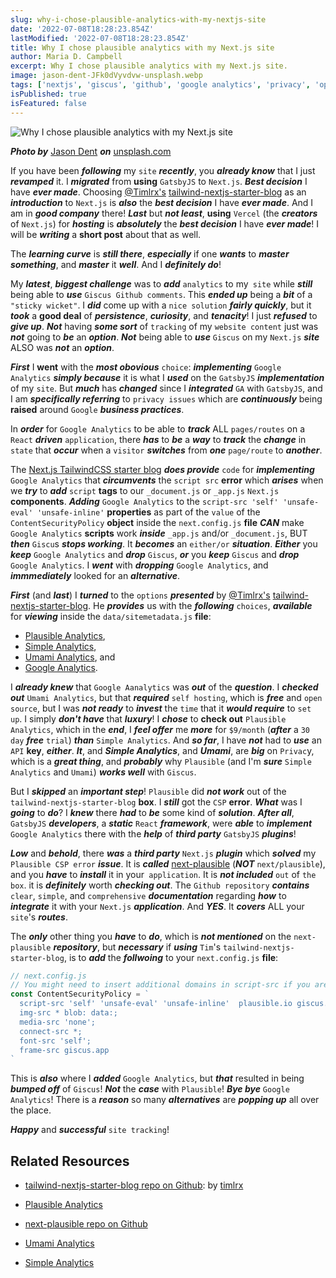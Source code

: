 ```yaml
---
slug: why-i-chose-plausible-analytics-with-my-nextjs-site
date: '2022-07-08T18:28:23.854Z'
lastModified: '2022-07-08T18:28:23.854Z'
title: Why I chose plausible analytics with my Next.js site
author: Maria D. Campbell
excerpt: Why I chose plausible analytics with my Next.js site.
image: jason-dent-JFk0dVyvdvw-unsplash.webp
tags: ['nextjs', 'giscus', 'github', 'google analytics', 'privacy', 'open source software']
isPublished: true
isFeatured: false
---
```


![Why I chose plausible analytics with my Next.js site](jason-dent-JFk0dVyvdvw-unsplash.webp)

***Photo by*** [Jason Dent](https://unsplash.com/@jdent) ***on*** [unsplash.com](https://unsplash.com/photos/JFk0dVyvdvw)

If you have been **_following_** my `site` **_recently_**, you **_already
know_** that I just **_revamped_** it. I **_migrated_** from **using**
`GatsbyJS` to `Next.js`. **_Best decision_** I have **_ever made_**. Choosing [@Timlrx's](https://github.com/timlrx) [tailwind-nextjs-starter-blog](https://github.com/timlrx/tailwind-nextjs-starter-blog) as an **_introduction_** to `Next.js` is **_also_** the **_best decision_** I have **_ever made_**. And I am in **_good company_** there! **_Last_** but **_not least_**, **using** `Vercel` (the **_creators_** of `Next.js`) for **_hosting_** is **_absolutely_** the **_best decision_** I have **_ever made_**! I will be **_writing_** a **short post** about that as well.

The **_learning curve_** is **_still there_**, **_especially_** if one
**_wants_** to **_master something_**, and **_master_** it **_well_**. And I
**_definitely do_**!

My **_latest_**, **_biggest challenge_** was to **_add_** `analytics` to
my` site` while **_still_** being able to **_use_** `Giscus Github comments`. This **_ended up_** being a **_bit_** of a `"sticky wicket"`. I **_did_** come up with a `nice solution` **_fairly quickly_**, but it **_took_** a **good deal** of **_persistence_**, **_curiosity_**, and **_tenacity_**! I just **_refused_** to **_give up_**. **_Not_** having **_some sort_** of `tracking` of my `website content` just was **_not_** going to **_be_** an **_option_**. **_Not_** being able to **_use_** `Giscus` on my `Next.js` **_site_** ALSO was **_not_** an **_option_**.

**_First_** I **went** with the **_most obovious_** `choice`: **_implementing_** `Google Analytics` **_simply because_** it is what I **_used_** on the `GatsbyJS` **_implementation_** of my `site`. But **_much_** has **_changed_** since I **_integrated_** `GA` with `GatsbyJS`, and I am **_specifically referring_** to `privacy issues` which are **_continuously_** being **raised** around `Google` **_business practices_**.

In **_order_** for `Google Analytics` to be able to **_track_** ALL
`pages/routes` on a `React` **_driven_** `application`, there **_has_** to
**_be_** a **_way_** to **_track_** the **_change_** in `state` that **_occur_** when a `visitor` **_switches_** from **_one_** `page/route` to **_another_**.

The [Next.js TailwindCSS starter blog](https://github.com/timlrx/tailwind-nextjs-starter-blog) **_does provide_** `code` for **_implementing_** `Google Analytics` that **_circumvents_** the `script src` **error** which **_arises_** when we **_try_** to **_add_** `script` **tags** to our `_document.js` or `_app.js` `Next.js` **components**. **_Adding_** `Google Analytics` to the `script-src 'self' 'unsafe-eval' 'unsafe-inline'` **properties** as part of the `value` of the `ContentSecurityPolicy` **object** inside the `next.config.js` **file** **_CAN_** make `Google Analytics` **scripts** work **_inside_**
`_app.js` and/or `_document.js`, BUT **_then_** `Giscu`s **_stops working_**. It **_becomes_** an `either/or` **_situation_**. **_Either_** you **_keep_** `Google Analytics` and **_drop_** `Giscus`, **_or_** you **_keep_** `Giscus` and **_drop_** `Google Analytics`. I **_went_** with **_dropping_** `Google Analytics`, and **_immmediately_** looked for an **_alternative_**.

**_First_** (and **_last_**) I **_turned_** to the `options` **_presented_** by [@Timlrx's](https://github.com/timlrx)
[tailwind-nextjs-starter-blog](https://github.com/timlrx/tailwind-nextjs-starter-blog). He **_provides_** us with the **_following_** `choices`, **_available_** for **_viewing_** inside the `data/sitemetadata.js` **file**:

- [Plausible Analytics](https://plausible.io/),
- [Simple Analytics](https://www.simpleanalytics.com/pricing),
- [Umami Analytics](https://umami.is/), and
- [Google Analytics](https://analytics.google.com/).

I **_already knew_** that `Google Aanalytics` was **_out_** of the
**_question_**. I **_checked out_** `Umami Analytics`, but that **_required_** `self hosting`, which is **_free_** and `open source`, but I was **_not ready_** to **_invest_** the `time` that it **_would require_** to `set up`. I simply **_don't have_** that **_luxury_**! I **_chose_** to **check out** `Plausible Analytics`, which in the **_end_**, I **_feel offer_** me **_more_** for `$9/month` (**_after_** a `30 day` **_free_** `trial`) **_than_** `Simple Analytics`. And **_so far_**, I have **_not_** had to **_use_** an `API` **key**, **_either_**. **_It_**, and **_Simple Analytics_**, and **_Umami_**, are **_big_** on `Privac`y, which is a **_great thing_**, and **_probably_** why `Plausible` (and I'm **_sure_** `Simple Analytics` and `Umami`) **_works well_** with `Giscus`.

But I **_skipped_** an **_important step_**! `Plausible` did **_not work_** out of the `tailwind-nextjs-starter-blog` **box**. I **_still_** got the `CSP` **error**. **_What_** was I **_going_** to **_do_**? I **_knew_** there **_had_** to **_be_** some kind of **_solution_**. **_After all_**, `GatsbyJS` **_developers_**, a **_static_** `React` **_framework_**, were **_able_** to **_implement_** `Google Analytics` there with the **_help_** of **_third party_** `GatsbyJS` **_plugins_**!

**_Low_** and **_behold_**, there **_was_** a **_third party_** `Next.js`
**_plugin_** which **_solved_** my `Plausible CSP error` **_issue_**. It is
**_called_** [next-plausible](https://github.com/4lejandrito/next-plausible)
(**_NOT_** `next/plausible`), and you **_have_** to **_install_** it in
your` application`. It is **_not included_** `out` of `the box`. it is
**_definitely_** worth **_checking out_**. The `Github repository`
**_contains_** `clear`, `simple`, and `comprehensive` **_documentation_**
regarding **_how_** to **_integrate_** it with your `Next.js` **_application_**. And **_YES_**. It **_covers_** ALL your `site`'s **_routes_**.

The **_only_** other thing you **_have_** to **_do_**, which is **_not
mentioned_** on the `next-plausible` **_repository_**, but **_necessary_** if **_using_** `Tim`'s `tailwind-nextjs-starter-blog`, is to **_add_** the
**_follwoing_** to your `next.config.js` **file**:

```javascript
// next.config.js
// You might need to insert additional domains in script-src if you are using external services
const ContentSecurityPolicy = `
  script-src 'self' 'unsafe-eval' 'unsafe-inline'  plausible.io giscus.app;
  img-src * blob: data:;
  media-src 'none';
  connect-src *;
  font-src 'self';
  frame-src giscus.app
`
```

This is **_also_** where I **_added_** `Google Analytics`, but **_that_**
resulted in being **_bumped off_** of `Giscus`! **_Not_** the **_case_** with `Plausible`! **_Bye bye_** `Google Analytics`! There is a **_reason_** so many **_alternatives_** are **_popping up_** all over the place.

**_Happy_** and **_successful_** `site tracking`!

## Related Resources

-   [tailwind-nextjs-starter-blog repo on Github](https://github.com/timlrx/tailwind-nextjs-starter-blog):
    by [timlrx](https://github.com/timlrx)

-   [Plausible Analytics](https://plausible.io/)

-   [next-plausible repo on Github](https://github.com/4lejandrito/next-plausible)

-   [Umami Analytics](https://umami.is/)

-   [Simple Analytics](https://www.simpleanalytics.com/)